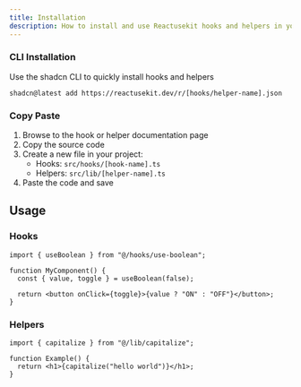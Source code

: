 ```yaml
---
title: Installation
description: How to install and use Reactusekit hooks and helpers in your project
---
```


### CLI Installation

Use the shadcn CLI to quickly install hooks and helpers

```package-install
shadcn@latest add https://reactusekit.dev/r/[hooks/helper-name].json
```

### Copy Paste

1. Browse to the hook or helper documentation page
2. Copy the source code
3. Create a new file in your project:
   - Hooks: `src/hooks/[hook-name].ts`
   - Helpers: `src/lib/[helper-name].ts`
4. Paste the code and save

## Usage

### Hooks

```tsx
import { useBoolean } from "@/hooks/use-boolean";

function MyComponent() {
  const { value, toggle } = useBoolean(false);

  return <button onClick={toggle}>{value ? "ON" : "OFF"}</button>;
}
```

### Helpers

```tsx
import { capitalize } from "@/lib/capitalize";

function Example() {
  return <h1>{capitalize("hello world")}</h1>;
}
```
